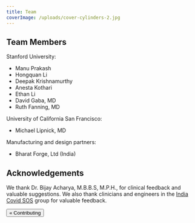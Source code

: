 ```yaml
---
title: Team
coverImage: /uploads/cover-cylinders-2.jpg
---
```


## Team Members

Stanford University:
- Manu Prakash
- Hongquan Li
- Deepak Krishnamurthy
- Anesta Kothari
- Ethan Li
- David Gaba, MD
- Ruth Fanning, MD

University of California San Francisco:
- Michael Lipnick, MD

Manufacturing and design partners:
- Bharat Forge, Ltd (India)

## Acknowledgements

We thank Dr. Bijay Acharya, M.B.B.S, M.P.H., for clinical feedback and valuable suggestions. We also thank clinicians and engineers in the [India Covid SOS](https://www.indiacovidsos.org/) group for valuable feedback.

[<Button>&laquo; Contributing</Button>](contributing)
